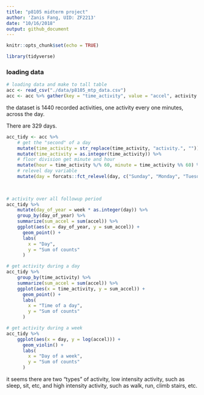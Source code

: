 ```yaml
---
title: "p8105 midterm project"
author: 'Zanis Fang, UID: ZF2213'
date: "10/16/2018"
output: github_document
---
```


```r
knitr::opts_chunk$set(echo = TRUE)

library(tidyverse)
```

### loading data

```r
# loading data and make to tall table
acc <- read_csv("./data/p8105_mtp_data.csv")
acc <- acc %>% gather(key = "time_activity", value = "accel", activity.1:activity.1440)
```

the dataset is 1440 recorded activities, one activity every one minutes, across the day.

There are 329 days.

```r
acc_tidy <- acc %>% 
	# get the "second" of a day
	mutate(time_activity = str_replace(time_activity, "activity.", "")) %>% 
	mutate(time_activity = as.integer(time_activity)) %>% 
	# floor division get minute and hour
	mutate(hour = time_activity %/% 60, minute = time_activity %% 60) %>% 
	# relevel day variable
	mutate(day = forcats::fct_relevel(day, c("Sunday", "Monday", "Tuesday",
																					 "Wednesday", "Thursday", "Friday", "Saturday")))
	
```

```r
# activity over all followup period
acc_tidy %>%
	mutate(day_of_year = week * as.integer(day)) %>% 
	group_by(day_of_year) %>% 
	summarize(sum_accel = sum(accel)) %>% 
	ggplot(aes(x = day_of_year, y = sum_accel)) +
	  geom_point() +
	  labs(
	  	x = "Day",
	  	y = "Sum of counts"
	  )
```

```r
# get activity during a day
acc_tidy %>%
	group_by(time_activity) %>% 
	summarize(sum_accel = sum(accel)) %>% 
	ggplot(aes(x = time_activity, y = sum_accel)) +
	  geom_point() +
	  labs(
	  	x = "Time of a day",
	  	y = "Sum of counts"
	  )
```

```r
# get activity during a week
acc_tidy %>%
	ggplot(aes(x = day, y = log(accel))) +
	  geom_violin() +
	  labs(
	  	x = "Day of a week",
	  	y = "Sum of counts"
	  )
```

it seems there are two "types" of activity, low intensity activity, such as sleep, sit, etc, and high intensity activity, such as walk, run, climb stairs, etc.




